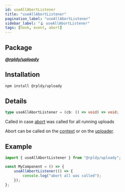 ```yaml
---
id: useAllAbortListener
title: "useAllAbortListener"
pagination_label: "useAllAbortListener"
sidebar_label: "🪝 useAllAbortListener"
tags: [hook, event, abort]
---
```


## Package

**_[@rpldy/uploady](../../packages/rpldy-uploady)_**

## Installation

```bash npm2yarn
npm install @rpldy/uploady
```

## Details

```typescript
type useAllAbortListener = (cb: () => void) => void;
```

Called in case [abort](#abort) was called for all running uploads

Abort can be called on the [context](../context#abort)
or on the [uploader](../uploader#abort).

## Example

```javascript
import { useAllAbortListener } from "@rpldy/uploady";

const MyComponent = () => {
    useAllAbortListener(() => {
        console.log("abort all was called");
    });
};
```
